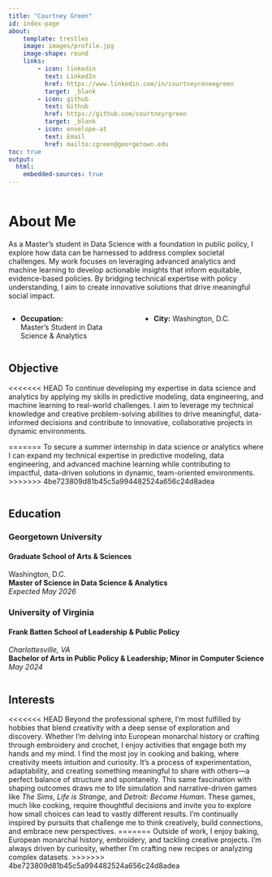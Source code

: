 ```yaml
---
title: "Courtney Green"
id: index-page
about:
    template: trestles
    image: images/profile.jpg
    image-shape: round
    links:
        - icon: linkedin
          text: LinkedIn
          href: https://www.linkedin.com/in/courtneyreneegreen
          target: _blank
        - icon: github
          text: Github
          href: https://github.com/courtneyrgreen
          target: _blank
        - icon: envelope-at
          text: Email
          href: mailto:cgreen@georgetown.edu
toc: true
output: 
  html: 
    embedded-sources: true
---
```


:::: {.columns}

::: {.column width="125%"}
# About Me

As a Master’s student in Data Science with a foundation in public policy, I explore how data can be harnessed to address complex societal challenges. My work focuses on leveraging advanced analytics and machine learning to develop actionable insights that inform equitable, evidence-based policies. By bridging technical expertise with policy understanding, I aim to create innovative solutions that drive meaningful social impact.
:::
::::
:::: {.columns}
::: {.column width="50%"}
- **Occupation:** <br> Master’s Student in Data Science & Analytics
:::
::: {.column width="50%"}
- **City:** Washington, D.C.  
:::
::::


:::: {.columns}
::: {.column width="125%"}
## Objective 
<<<<<<< HEAD
To continue developing my expertise in data science and analytics by applying my skills in predictive modeling, data engineering, and machine learning to real-world challenges. I aim to leverage my technical knowledge and creative problem-solving abilities to drive meaningful, data-informed decisions and contribute to innovative, collaborative projects in dynamic environments.

=======
To secure a summer internship in data science or analytics where I can expand my technical expertise in predictive modeling, data engineering, and advanced machine learning while contributing to impactful, data-driven solutions in dynamic, team-oriented environments.
>>>>>>> 4be723809d81b45c5a994482524a656c24d8adea
:::
::::

:::: {.columns}
::: {.column width="125%"}

## Education

### Georgetown University 
#### Graduate School of Arts & Sciences  
Washington, D.C.  
**Master of Science in Data Science & Analytics**  
*Expected May 2026*

### University of Virginia 
#### Frank Batten School of Leadership & Public Policy  
*Charlottesville, VA*  
**Bachelor of Arts in Public Policy & Leadership; Minor in Computer Science**  
*May 2024*
:::

::::


:::: {.columns}
::: {.column width="125%"}
## Interests
<<<<<<< HEAD
Beyond the professional sphere, I’m most fulfilled by hobbies that blend creativity with a deep sense of exploration and discovery. Whether I’m delving into European monarchal history or crafting through embroidery and crochet, I enjoy activities that engage both my hands and my mind. I find the most joy in cooking and baking, where creativity meets intuition and curiosity. It’s a process of experimentation, adaptability, and creating something meaningful to share with others—a perfect balance of structure and spontaneity. This same fascination with shaping outcomes draws me to life simulation and narrative-driven games like *The Sims*, *Life is Strange*, and *Detroit: Become Human*. These games, much like cooking, require thoughtful decisions and invite you to explore how small choices can lead to vastly different results. I’m continually inspired by pursuits that challenge me to think creatively, build connections, and embrace new perspectives.
=======
Outside of work, I enjoy baking, European monarchal history, embroidery, and tackling creative projects. I’m always driven by curiosity, whether I’m crafting new recipes or analyzing complex datasets.
>>>>>>> 4be723809d81b45c5a994482524a656c24d8adea
:::

::::





